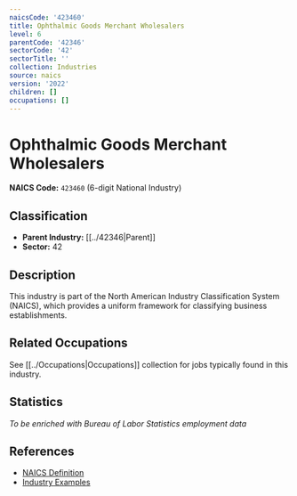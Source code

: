 ```yaml
---
naicsCode: '423460'
title: Ophthalmic Goods Merchant Wholesalers
level: 6
parentCode: '42346'
sectorCode: '42'
sectorTitle: ''
collection: Industries
source: naics
version: '2022'
children: []
occupations: []
---
```

# Ophthalmic Goods Merchant Wholesalers

**NAICS Code:** `423460` (6-digit National Industry)

## Classification

- **Parent Industry:** [[../42346|Parent]]
- **Sector:** 42

## Description

This industry is part of the North American Industry Classification System (NAICS), which provides a uniform framework for classifying business establishments.

## Related Occupations

See [[../Occupations|Occupations]] collection for jobs typically found in this industry.

## Statistics

*To be enriched with Bureau of Labor Statistics employment data*

## References

- [NAICS Definition](https://www.census.gov/naics/)
- [Industry Examples](https://www.census.gov/naics/2022NAICS/)
